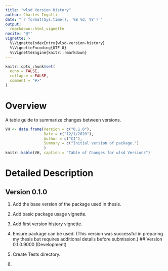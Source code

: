 ---
title: "wlsd Version History"
author: Charles Ingulli
date: "`r format(Sys.time(), '%B %d, %Y')`"
output: 
  rmarkdown::html_vignette
nocite: '@*'
vignette: >
  %\VignetteIndexEntry{wlsd-version-history}
  %\VignetteEncoding{UTF-8}
  %\VignetteEngine{knitr::rmarkdown}
---

```{r, include = FALSE}
knitr::opts_chunk$set(
  echo = FALSE,
  collapse = FALSE,
  comment = "#>"
)
```

# Overview

A table guide to summarize changes between versions.

```{r, echo = FALSE, results = "asis"}
VH <- data.frame(Version = c("0.1.0"),
                 Date = c("12/1/2020"),
                 Author = c("CI"),
                 Summary = c("Initial version of package.")
                 )
knitr::kable(VH, caption = "Table of Changes for wlsd Versions")
```

# Detailed Description

## Version 0.1.0

1. Add the base version of the package used in thesis.
2. Add basic package usage vignette. 
3. Add first version history vignette.
4. Ensure package can be used. (This version was successful in preparing my thesis but requires additional details before submission.)
<!---
1. Update LBP data set so variables are parsed in proper formats.

## (Development) Version 0.0.1.2 

1. Update the data set.
2. Add `takefirst()` function.


## (Development) Version 0.0.1.1 

--->
## Version 0.1.0.9000 (Development)

1. Create Tests directory.
2. 




